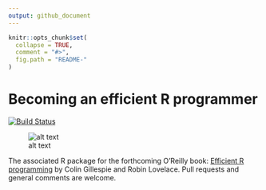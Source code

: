 ```yaml
---
output: github_document
---
```


<!-- README.md is generated from README.Rmd. Please edit that file -->

```r
knitr::opts_chunk$set(
  collapse = TRUE,
  comment = "#>",
  fig.path = "README-"
)
```

# Becoming an efficient R programmer
[![Build Status](https://travis-ci.org/csgillespie/efficient.png?branch=master)](https://travis-ci.org/csgillespie/efficient) 

![alt text](front_scale.png)

The associated R package for the forthcoming O'Reilly book: [Efficient R programming](https://csgillespie.github.io/efficientR/) by Colin Gillespie and Robin Lovelace. Pull requests and general comments are welcome.
